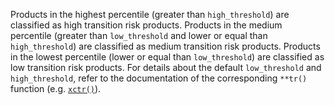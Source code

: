 Products in the highest percentile (greater than `high_threshold`) are classified 
as high transition risk products. Products in the medium percentile (greater 
than `low_threshold` and lower or equal than `high_threshold`) are classified as 
medium transition risk products. Products in the lowest percentile (lower or 
equal than `low_threshold`) are classified as low transition risk products. 
For details about the default `low_threshold` and `high_threshold`, refer to the documentation of 
the corresponding `**tr()` function (e.g. [`xctr()`](https://2degreesinvesting.github.io/tiltIndicator/reference/xctr.html#ref-usage)).
